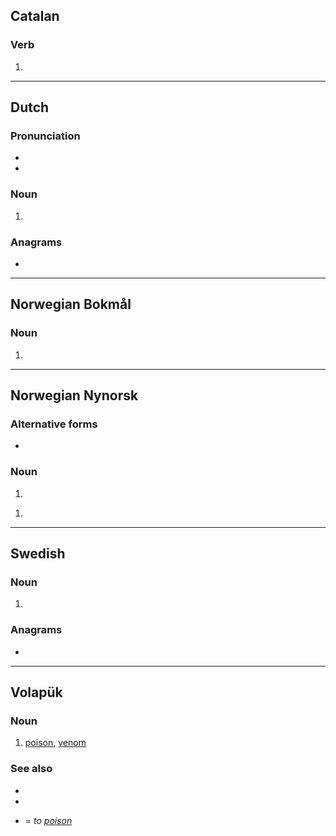 {{also|Venen|vénen|veñen}}
==Catalan==

===Verb===
{{head|ca|verb form}}

# {{ca-verb form of|p=3|n=pl|t=pres|m=ind|vendre}}

----

==Dutch==

===Pronunciation===
* {{audio|nl|Nl-venen.ogg|Audio}}
* {{rhymes|nl|eːnən|s=2}}

===Noun===
{{head|nl|noun form}}

# {{nl-noun form of|pl|veen}}

===Anagrams===
* {{l|nl|neven}}

----

==Norwegian Bokmål==

===Noun===
{{head|nb|noun form|g=m}}

# {{inflection of|nb|vene||def|s}}

----

==Norwegian Nynorsk==

===Alternative forms===
* {{q|of vene}} {{l|nn|vena}}

===Noun===
{{head|nn|noun form|g=m}}

# {{inflection of|nn|ven||def|s}}

{{head|nn|noun form|g=f|g2=m}}

# {{inflection of|nn|vene||def|m|s}}

----

==Swedish==

===Noun===
{{head|sv|noun form}}

# {{sv-noun-form-def|ven}}

===Anagrams===
* {{anagrams|sv|a=eennv|venne}}

----

==Volapük==

===Noun===
{{head|vo|nouns}}

# [[poison]], [[venom]]

===See also===
* {{l|vo|venod}}
* {{l|vo|venom}}
* {{l|vo|venenön}} = ''to [[poison]]''